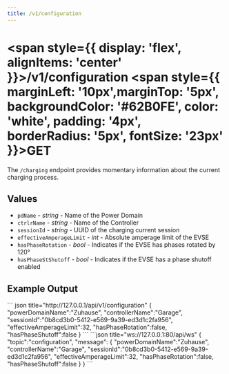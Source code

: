 ```yaml
---
title: /v1/configuration
---
```




#
# <span style={{ display: 'flex', alignItems: 'center' }}>/v1/configuration <span style={{ marginLeft: '10px',marginTop: '5px', backgroundColor: '#62B0FE', color: 'white', padding: '4px', borderRadius: '5px', fontSize: '23px' }}>GET</span></span>

The `/charging` endpoint provides momentary information about the current charging process.

## Values

- `pdName` - *string* - Name of the Power Domain
- `ctrlrName` - *string* - Name of the Controller
- `sessionId` - *string* - UUID of the charging current session
- `effectiveAmperageLimit` - *int* - Absolute amperage limit of the EVSE
- `hasPhaseRotation` - *bool* - Indicates if the EVSE has phases rotated by 120°
- `hasPhaseStShutoff` - *bool* - Indicates if the EVSE has a phase shutoff enabled

## Example Output

<Tabs>
  <TabItem value="rest" label="REST" default>
    ``` json title="http://127.0.0.1/api/v1/configuration"
    {
      "powerDomainName":"Zuhause",
      "controllerName":"Garage",
      "sessionId":"0b8cd3b0-5412-e569-9a39-ed3d1c2fa956",
      "effectiveAmperageLimit":32,
      "hasPhaseRotation":false,
      "hasPhaseShutoff":false
    }
    ```
  </TabItem>
  <TabItem value="ws" label="WebSocket">
    ```json title="ws://127.0.0.1:80/api/ws"
    {
      "topic":"configuration",
      "message":
      {
        "powerDomainName":"Zuhause",
        "controllerName":"Garage",
        "sessionId":"0b8cd3b0-5412-e569-9a39-ed3d1c2fa956",
        "effectiveAmperageLimit":32,
        "hasPhaseRotation":false,
        "hasPhaseShutoff":false
      }
    } 
    ```
  </TabItem>
</Tabs>
